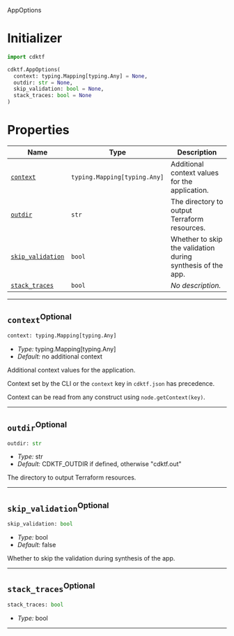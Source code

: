  AppOptions <a name="AppOptions" id="cdktf.AppOptions"></a>

# Initializer <a name="Initializer" id="cdktf.AppOptions.Initializer"></a>

```python
import cdktf

cdktf.AppOptions(
  context: typing.Mapping[typing.Any] = None,
  outdir: str = None,
  skip_validation: bool = None,
  stack_traces: bool = None
)
```

# Properties <a name="Properties" id="Properties"></a>

| **Name** | **Type** | **Description** |
| --- | --- | --- |
| <code><a href="#cdktf.AppOptions.property.context">context</a></code> | <code>typing.Mapping[typing.Any]</code> | Additional context values for the application. |
| <code><a href="#cdktf.AppOptions.property.outdir">outdir</a></code> | <code>str</code> | The directory to output Terraform resources. |
| <code><a href="#cdktf.AppOptions.property.skipValidation">skip_validation</a></code> | <code>bool</code> | Whether to skip the validation during synthesis of the app. |
| <code><a href="#cdktf.AppOptions.property.stackTraces">stack_traces</a></code> | <code>bool</code> | *No description.* |

---

## `context`<sup>Optional</sup> <a name="context" id="cdktf.AppOptions.property.context"></a>

```python
context: typing.Mapping[typing.Any]
```

- *Type:* typing.Mapping[typing.Any]
- *Default:* no additional context

Additional context values for the application.

Context set by the CLI or the `context` key in `cdktf.json` has precedence.

Context can be read from any construct using `node.getContext(key)`.

---

## `outdir`<sup>Optional</sup> <a name="outdir" id="cdktf.AppOptions.property.outdir"></a>

```python
outdir: str
```

- *Type:* str
- *Default:* CDKTF_OUTDIR if defined, otherwise "cdktf.out"

The directory to output Terraform resources.

---

## `skip_validation`<sup>Optional</sup> <a name="skip_validation" id="cdktf.AppOptions.property.skipValidation"></a>

```python
skip_validation: bool
```

- *Type:* bool
- *Default:* false

Whether to skip the validation during synthesis of the app.

---

## `stack_traces`<sup>Optional</sup> <a name="stack_traces" id="cdktf.AppOptions.property.stackTraces"></a>

```python
stack_traces: bool
```

- *Type:* bool

---
